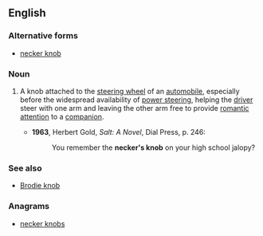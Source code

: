 ==English==

===Alternative forms===
* [[necker knob]]

===Noun===
{{en-noun|sg=[[necker]][['s]] [[knob]]}}

# {{idiomatic|slang|dated}} A knob attached to the [[steering wheel]] of an [[automobile]], especially before the widespread availability of [[power steering]], helping the [[driver]] steer with one arm and leaving the other arm free to provide [[romantic]] [[attention]] to a  [[companion]].
#* '''1963''', Herbert Gold, ''Salt: A Novel'', Dial Press, p. 246:
#*: You remember the '''necker's knob''' on your high school jalopy?

===See also===
* [[Brodie knob]]

===Anagrams===
* [[necker knobs#English|necker knobs]]
